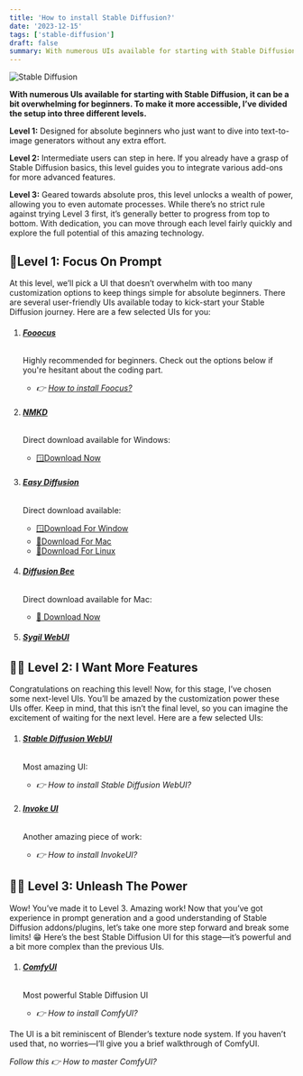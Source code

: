 ```yaml
---
title: 'How to install Stable Diffusion?'
date: '2023-12-15'
tags: ['stable-diffusion']
draft: false
summary: With numerous UIs available for starting with Stable Diffusion, it can be a bit overwhelming for beginners. To make it more accessible, I’ve divided the setup into three different levels.
---
```


![Stable Diffusion](/static/images/blog/8.png)

**With numerous UIs available for starting with Stable Diffusion, it can be a bit overwhelming for beginners. To make it more accessible, I’ve divided the setup into three different levels.**

<TOCInline toc={props.toc} exclude="Introduction" />

**Level 1:** Designed for absolute beginners who just want to dive into text-to-image generators without any extra effort.

**Level 2:** Intermediate users can step in here. If you already have a grasp of Stable Diffusion basics, this level guides you to integrate various add-ons for more advanced features.

**Level 3:** Geared towards absolute pros, this level unlocks a wealth of power, allowing you to even automate processes. While there’s no strict rule against trying Level 3 first, it’s generally better to progress from top to bottom. With dedication, you can move through each level fairly quickly and explore the full potential of this amazing technology.

## 👶Level 1: Focus On Prompt

At this level, we’ll pick a UI that doesn’t overwhelm with too many customization options to keep things simple for absolute beginners. There are several user-friendly UIs available today to kick-start your Stable Diffusion journey. Here are a few selected UIs for you:

1.  ###### [**Fooocus**](https://github.com/lllyasviel/Fooocus)

    Highly recommended for beginners. Check out the options below if you're hesitant about the coding part.

    - _👉 [How to install Foocus?](https://aityro.com/how-to-install-fooocus)_

2.  ###### [**NMKD**](https://github.com/n00mkrad/text2image-gui)

    Direct download available for Windows:

    - [🪟Download Now](https://nmkd.itch.io/t2i-gui)

3.  ###### [**Easy Diffusion**](https://github.com/easydiffusion/easydiffusion)

    Direct download available:

    - [🪟Download For Window](https://github.com/cmdr2/stable-diffusion-ui/releases/latest/download/Easy-Diffusion-Windows.exe)
    - [🍎Download For Mac](https://github.com/cmdr2/stable-diffusion-ui/releases/latest/download/Easy-Diffusion-Mac.zip)
    - [🐧Download For Linux](https://github.com/cmdr2/stable-diffusion-ui/releases/latest/download/Easy-Diffusion-Linux.zip)

4.  ###### [**Diffusion Bee**](https://github.com/divamgupta/diffusionbee-stable-diffusion-ui)

    Direct download available for Mac:

    - [🍎 Download Now](https://diffusionbee.com/)

5.  ###### **[Sygil WebUI](https://github.com/Sygil-Dev/sygil-webui)**

## 👨‍🦰 Level 2: I Want More Features

Congratulations on reaching this level! Now, for this stage, I’ve chosen some next-level UIs. You’ll be amazed by the customization power these UIs offer. Keep in mind, that this isn’t the final level, so you can imagine the excitement of waiting for the next level. Here are a few selected UIs:

1.  ###### [**Stable Diffusion WebUI**](https://github.com/AUTOMATIC1111/stable-diffusion-webui)

    Most amazing UI:

    - _👉 How to install Stable Diffusion WebUI?_

2.  ###### **[Invoke UI](https://github.com/invoke-ai/InvokeAI)**

    Another amazing piece of work:

    - _👉 How to install InvokeUI?_

## 🧔‍♂️ Level 3: Unleash The Power

Wow! You’ve made it to Level 3. Amazing work! Now that you’ve got experience in prompt generation and a good understanding of Stable Diffusion addons/plugins, let’s take one more step forward and break some limits! 😁 Here’s the best Stable Diffusion UI for this stage—it’s powerful and a bit more complex than the previous UIs.

1.  ###### [**ComfyUI**](https://github.com/comfyanonymous/ComfyUI)

    Most powerful Stable Diffusion UI

    - _👉 How to install ComfyUI?_

The UI is a bit reminiscent of Blender’s texture node system. If you haven’t used that, no worries—I’ll give you a brief walkthrough of ComfyUI.

_Follow this 👉 How to master ComfyUI?_
